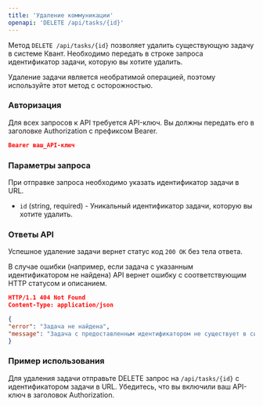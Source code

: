 ```yaml
---
title: 'Удаление коммуникации'
openapi: 'DELETE /api/tasks/{id}'
---
```


Метод `DELETE /api/tasks/{id}` позволяет удалить существующую задачу в системе Квант. Необходимо передать в строке запроса идентификатор задачи, которую вы хотите удалить.

Удаление задачи является необратимой операцией, поэтому используйте этот метод с осторожностью.

### Авторизация

Для всех запросов к API требуется API-ключ. Вы должны передать его в заголовке Authorization с префиксом Bearer.

```json
Bearer ваш_API-ключ
```

### Параметры запроса

При отправке запроса необходимо указать идентификатор задачи в URL.

- `id` (string, required) - Уникальный идентификатор задачи, которую вы хотите удалить.

### Ответы API

Успешное удаление задачи вернет статус код `200 OK` без тела ответа.

В случае ошибки (например, если задача с указанным идентификатором не найдена) API вернет ошибку с соответствующим HTTP статусом и описанием.

```json
HTTP/1.1 404 Not Found
Content-Type: application/json

{
"error": "Задача не найдена",
"message": "Задача с предоставленным идентификатором не существует в системе"
}
```
### Пример использования

Для удаления задачи отправьте DELETE запрос на `/api/tasks/{id}` с идентификатором задачи в URL. Убедитесь, что вы включили ваш API-ключ в заголовок Authorization.
